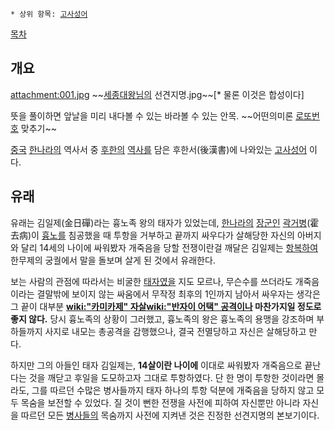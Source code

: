  * 상위 항목: [[고사성어]]

[[목차]]
== 개요 ==
attachment:001.jpg
~~[[세종대왕]]님의 선견지명.jpg~~[* 물론 이것은 합성이다]

'''{{{+2 先見之明}}}'''

뜻을 풀이하면 앞날을 미리 내다볼 수 있는 바라볼 수 있는 안목. ~~어떤의미론 [[로또]]번호 맞추기~~

[[중국]] [[한나라]]의 역사서 중 [[후한]]의 [[역사]]를 담은 후한서(後漢書)에 나와있는 [[고사성어]] 이다. 

== 유래 ==

유래는 김일제(金日磾)라는 흉노족 왕의 태자가 있었는데, [[한나라]]의 [[장군]]인 [[곽거병]](霍去病)이 [[흉노]]를 침공했을 때 투항을 거부하고 끝까지 싸우다가 살해당한 자신의 아버지와 달리 14세의 나이에 싸워봤자 개죽음을 당할 전쟁이란걸 깨달은 김일제는 [[항복]]하여 한무제의 궁궐에서 말을 돌보며 살게 된 것에서 유래한다.

보는 사람의 관점에 따라서는 비굴한 [[태자]]였을 지도 모르나, 무슨수를 쓰더라도 개죽음이라는 결말밖에 보이지 않는 싸움에서 무작정 최후의 1인까지 남아서 싸우자는 생각은 그 끝이 대부분 '''[[wiki:"카미카제" 자살]][[wiki:"반자이 어택" 공격]]이나 마찬가지일 정도로 좋지 않다.''' 당시 흉노족의 상황이 그러했고, 흉노족의 왕은 흉노족의 용맹을 강조하며 부하들까지 사지로 내모는 총공격을 감행했으나, 결국 전멸당하고 자신은 살해당하고 만다.

하지만 그의 아들인 태자 김일제는, '''14살이란 나이에''' 이대로 싸워봤자 개죽음으로 끝난다는 것을 깨닫고 후일을 도모하고자 그대로 투항하였다. 단 한 명이 투항한 것이라면 몰라도, 그를 따르던 수많은 병사들까지 태자 하나의 투항 덕분에 개죽음을 당하지 않고 모두 목숨을 보전할 수 있었다. 질 것이 뻔한 전쟁을 사전에 피하여 자신뿐만 아니라 자신을 따르던 모든 [[병사]]들의 목숨까지 사전에 지켜낸 것은 진정한 선견지명의 본보기이다.
